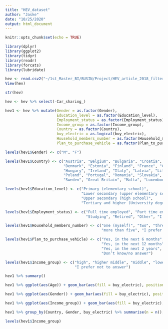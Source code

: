 ---
title: "HEV_dataset"
author: "Jaske"
date: "10/25/2020"
output: html_document
---

```{r setup, include=FALSE}
knitr::opts_chunk$set(echo = TRUE)
```

```{r}
library(dplyr)
library(ggplot2)
library(tidyr)
library(readr)
library(forcats)
library(lubridate)
```
```{r}
hev <- read.csv2("~/1st_Master_BI/BUSIN/Project/HEV_article_2018_filtered.csv")
View(hev)
```

```{r}
str(hev)
```

```{r}
hev <- hev %>% select(-Car_sharing_)

hev1 <- hev %>% mutate(Gender = as.factor(Gender),
                       Education_level = as.factor(Education_level),
                       Employment_status = as.factor(Employment_status),
                       Income_group = as.factor(Income_group),
                       Country = as.factor(Country),
                       buy_electric = as.logical(buy_electric),
                       Household_members_number = as.factor(Household_members_number),
                       Plan_to_purchase_vehicle = as.factor(Plan_to_purchase_vehicle))

```

```{r}
levels(hev1$Gender) <- c("M", "F")

levels(hev1$Country) <- c("Austria", "Belgium", "Bulgaria", "Croatia", "Czech Republic",
                          "Denmark", "Estonia", "Finland", "France", "Germany", "Greece",
                          "Hungary", "Ireland", "Italy", "Latvia", "Lithuania", "Netherlands",
                          "Poland", "Portugal", "Romania", "Slovakia", "Slovenia", "Spain",
                          "Sweden", "Great Britain", "Malta", "Luxembourg", "Cyprus")

levels(hev1$Education_level) <- c("Primary (elementary school)", 
                                  "Lower secondary (upper elementary school)", 
                                  "Upper secondary (high school)", 
                                  "Tertiary and higher (University degree or PhD)")

levels(hev1$Employment_status) <- c("Full time employed", "Part time employed", "Unemployed",
                                    "Studying", "Retired", "Other", "I prefer not to answer")

levels(hev1$Household_members_number) <- c("one (myself)", "two", "three", "four", "five", 
                                           "more than five", "I prefer not to answer")

levels(hev1$Plan_to_purchase_vehicle) <- c("Yes, in the next 6 months",
                                           "Yes, in the next 12 months",
                                           "Yes, in the next 2 years", "No", 
                                           "Don’t know/no answer")

levels(hev1$Income_group) <- c("high", "higher middle", "middle", "lower middle", "low", 
                               "I prefer not to answer")

```

```{r}
hev1 %>% summary()
```

```{r}
hev1 %>% ggplot(aes(Age)) + geom_bar(aes(fill = buy_electric), position = "fill")
```

```{r}
hev1 %>% ggplot(aes(Gender)) + geom_bar(aes(fill = buy_electric), position = "dodge")
```

```{r}
hev1 %>% ggplot(aes(Income_group)) + geom_bar(aes(fill = buy_electric), position = "dodge")
```
```{r}
hev1 %>% group_by(Country, Gender, buy_electric) %>% summarise(n = n(), median(Age)) %>% arrange(desc(n))
```

```{r}
levels(hev1$Income_group)
```

